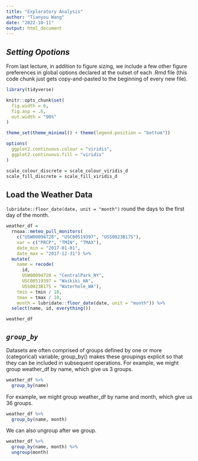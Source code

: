 ```yaml
---
title: "Exploratory Analysis"
author: "Tianyou Wang"
date: "2022-10-11"
output: html_document
---
```


## *Setting Opotions*

From last lecture, in addition to figure sizing, we include a few other figure preferences in global options declared at the outset of each .Rmd file (this code chunk just gets copy-and-pasted to the beginning of every new file).

```r
library(tidyverse)

knitr::opts_chunk$set(
  fig.width = 6,
  fig.asp = .6,
  out.width = "90%"
)

theme_set(theme_minimal() + theme(legend.position = "bottom"))

options(
  ggplot2.continuous.colour = "viridis",
  ggplot2.continuous.fill = "viridis"
)

scale_colour_discrete = scale_colour_viridis_d
scale_fill_discrete = scale_fill_viridis_d
```





## Load the Weather Data
`lubridate::floor_date(date, unit = "month")` round the days to the first day of the month.
```r
weather_df =  
  rnoaa::meteo_pull_monitors(
    c("USW00094728", "USC00519397", "USS0023B17S"),
    var = c("PRCP", "TMIN", "TMAX"), 
    date_min = "2017-01-01",
    date_max = "2017-12-31") %>%
  mutate(
    name = recode(
      id, 
      USW00094728 = "CentralPark_NY", 
      USC00519397 = "Waikiki_HA",
      USS0023B17S = "Waterhole_WA"),
    tmin = tmin / 10,
    tmax = tmax / 10,
    month = lubridate::floor_date(date, unit = "month")) %>%
  select(name, id, everything())

weather_df
```





##  *`group_by`*

Datasets are often comprised of groups defined by one or more (categorical) variable; group_by() makes these groupings explicit so that they can be included in subsequent operations. For example, we might group weather_df by name, which give us 3 groups.
```r
weather_df %>%
  group_by(name)
```


For example, we might group weather_df by name and month, which give us 36 groups.
```r
weather_df %>%
  group_by(name, month)
```


We can also ungroup after we group.
```r
weather_df %>%
  group_by(name, month) %>% 
  ungroup(month)
```

